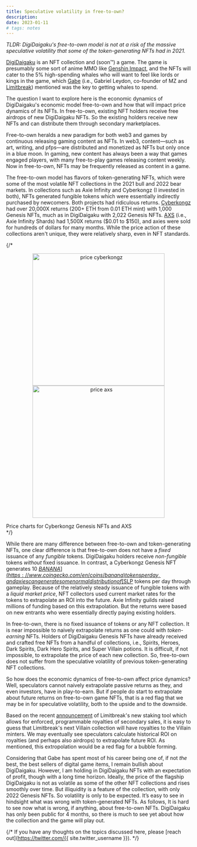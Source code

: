 ```yaml
---
title: Speculative volatility in free-to-own?
description:
date: 2023-01-11
# tags: notes
---
```


*TLDR: DigiDaigaku's free-to-own model is not at a risk of the massive speculative volatility that some of the token-generating NFTs had in 2021.*

[DigiDaigaku](http://digidaigaku.com) is an NFT collection and (soon™) a game. The game is presumably some sort of anime MMO like [Genshin Impact](https://genshin.mihoyo.com), and the NFTs will cater to the 5% high-spending whales who will want to feel like lords or kings in the game, which [Gabe](http://twitter.com/gabrielleydon) (i.e., Gabriel Leydon, co-founder of MZ and [Limitbreak](http://limitbreak.com)) mentioned was the key to getting whales to spend.

The question I want to explore here is the economic dynamics of DigiDaigaku's economic model free-to-own and how that will impact price dynamics of its NFTs. In free-to-own, existing NFT holders receive free airdrops of new DigiDaigaku NFTs. So the existing holders receive new NFTs and can distribute them through secondary marketplaces.

Free-to-own heralds a new paradigm for both web3 and games by continuous releasing gaming content as NFTs. In web3, content—such as art, writing, and pfps—are distributed and monetized as NFTs but only once in a blue moon. In gaming, new content has always been a way that games engaged players, with many free-to-play games releasing content weekly. Now in free-to-own, NFTs may be frequently released as content in a game.

The free-to-own model has flavors of token-generating NFTs, which were some of the most volatile NFT collections in the 2021 bull and 2022 bear markets. In collections such as Axie Infinity and Cyberkongz (I invested in both), NFTs generated fungible tokens which were essentially indirectly purchased by newcomers. Both projects had ridiculous returns. [Cyberkongz](https://opensea.io/collection/cyberkongz/activity) had over 20,000X returns (200+ ETH from 0.01 ETH mint) with 1,000 Genesis NFTs, much as in DigiDaigaku with 2,022 Genesis NFTs. [AXS](https://www.coingecko.com/en/coins/axie-infinity) (i.e., Axie Infinity Shards) had 1,500X returns ($0.01 to $150), and axies were sold for hundreds of dollars for many months. While the price action of these collections aren't unique, they were relatively sharp, even in NFT standards.

{/* <center>
<img src="/assets/img/price ck.png" alt="price cyberkongz" width="360">
<img src="/assets/img/price axs.png" alt="price axs" width="360">
</center>
<div class="caption">
Price charts for Cyberkongz Genesis NFTs and AXS
</div> */}

While there are many difference between free-to-own and token-generating NFTs, one clear difference is that free-to-own does not have a *fixed* issuance of any *fungible* tokens. DigiDaigaku holders receive *non-fungible* tokens *without* fixed issuance. In contrast, a Cyberkongz Genesis NFT generates 10 [$BANANA](https://www.coingecko.com/en/coins/banana) tokens per day, and axies can generate some normal distribution of [$SLP](https://www.coingecko.com/en/coins/smooth-love-potion) tokens per day through gameplay. Because of the relatively steady issuance of fungible tokens with a *liquid market price*, NFT collectors used current market rates for the tokens to extrapolate an ROI into the future. Axie Infinity guilds raised millions of funding based on this extrapolation. But the returns were based on new entrants who were essentially directly paying existing holders.

In free-to-own, there is no fixed issuance of tokens or any NFT collection. It is near impossible to naively extrapolate returns as one could with *token-earning* NFTs. Holders of DigiDaigaku Genesis NFTs have already received and crafted free NFTs from a handful of collections, i.e., Spirits, Heroes, Dark Spirits, Dark Hero Spirits, and Super Villain potions. It is difficult, if not impossible, to extrapolate the price of each new collection. So, free-to-own does not suffer from the speculative volatility of previous token-generating NFT collections.

So how does the economic dynamics of free-to-own affect price dynamics? Well, speculators cannot naively extrapolate passive returns as they, and even investors, have in play-to-earn. But if people do start to extrapolate about future returns on free-to-own game NFTs, that is a red flag that we may be in for speculative volatility, both to the upside and to the downside.

Based on the recent [announcement](https://medium.com/limit-break/introducing-opt-in-programmable-royalties-and-more-through-staking-by-limit-break-3a166e3749e3) of Limitbreak's new staking tool which allows for enforced, programmable royalties of secondary sales, it is easy to guess that Limitbreak's next Villain collection will have royalties to the Villain minters. We may eventually see speculators calculate historical ROI on royalties (and perhaps also airdrops) to extrapolate future ROI. As mentioned, this extropolation would be a red flag for a bubble forming.

Considering that Gabe has spent most of his career being one of, if not *the* best, the best sellers of digital game items, I remain bullish about DigiDaigaku. However, I am holding in DigiDaigaku NFTs with an expectation of profit, though with a long time horizon. Ideally, the price of the flagship DigiDaigaku is not as volatile as some of the other NFT collections and rises smoothly over time. But illiquidity is a feature of the collection, with only 2022 Genesis NFTs. So volatility is only to be expected. It’s easy to see in hindsight what was wrong with token-generated NFTs. As follows, It is hard to see now what is wrong, if anything, about free-to-own NFTs. DigiDaigaku has only been public for 4 months, so there is much to see yet about how the collection and the game will play out.

{/* If you have any thoughts on the topics discussed here, please [reach out](https://twitter.com/{{ site.twitter_username }}). */}

<div class="ml-embedded ml-lightmode" data-form="TFLxAH"></div>
<div class="ml-embedded ml-darkmode" data-form="g66UhP"></div>

